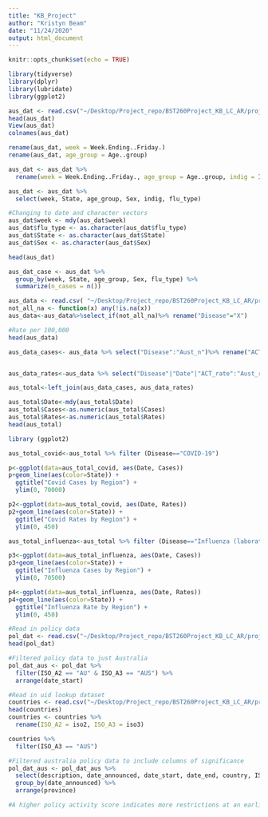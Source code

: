```yaml
---
title: "KB_Project"
author: "Kristyn Beam"
date: "11/24/2020"
output: html_document
---
```


```r
knitr::opts_chunk$set(echo = TRUE)
```


```r
library(tidyverse)
library(dplyr)
library(lubridate)
library(ggplot2)
```

```r
aus_dat <- read.csv("~/Desktop/Project_repo/BST260Project_KB_LC_AR/project_data_files/aus_flu_08_17.csv")
head(aus_dat)
View(aus_dat)
colnames(aus_dat)

rename(aus_dat, week = Week.Ending..Friday.)
rename(aus_dat, age_group = Age..group)

aus_dat <- aus_dat %>% 
  rename(week = Week.Ending..Friday., age_group = Age..group, indig = Indigenous.status, flu_type = Type.Subtype)

aus_dat <- aus_dat %>% 
  select(week, State, age_group, Sex, indig, flu_type)

#Changing to date and character vectors
aus_dat$week <- mdy(aus_dat$week)
aus_dat$flu_type <- as.character(aus_dat$flu_type)
aus_dat$State <- as.character(aus_dat$State)
aus_dat$Sex <- as.character(aus_dat$Sex)

head(aus_dat)
```


```r
aus_dat_case <- aus_dat %>% 
  group_by(week, State, age_group, Sex, flu_type) %>% 
  summarize(n_cases = n())

```

```r
aus_data <- read.csv( "~/Desktop/Project_repo/BST260Project_KB_LC_AR/project_data_files/Australian_data_clean.csv")
not_all_na <- function(x) any(!is.na(x))
aus_data<-aus_data%>%select_if(not_all_na)%>% rename("Disease"="X")

#Rate per 100,000
head(aus_data)

aus_data_cases<- aus_data %>% select("Disease":"Aust_n")%>% rename("ACT"="ACT_n", "NSW"="NSW_n", "NT"="NT_n", "Qld"="Qld_n", "SA"="SA_n", "Tas"= "Tas_n", "Vic"= "Vic_n", "WA"= "WA_n", "Australia"= "Aust_n")%>% arrange("Month") %>% gather(State, Cases, c("ACT":"Australia"))


aus_data_rates<-aus_data %>% select("Disease"|"Date"|"ACT_rate":"Aust_rate")%>% rename("ACT"="ACT_rate", "NSW"="NSW_rate", "NT"="NT_rate", "Qld"="Qld_rate", "SA"="SA_rate", "Tas"= "Tas_rate", "Vic"= "Vic_rate", "WA"= "WA_rate", "Australia"= "Aust_rate")%>% arrange("Month") %>% gather(State, Rates, c("ACT":"Australia")) 

aus_total<-left_join(aus_data_cases, aus_data_rates)

aus_total$Date<-mdy(aus_total$Date)
aus_total$Cases<-as.numeric(aus_total$Cases)
aus_total$Rates<-as.numeric(aus_total$Rates)
head(aus_total)
```

```r
library (ggplot2)

aus_total_covid<-aus_total %>% filter (Disease=="COVID-19")

p<-ggplot(data=aus_total_covid, aes(Date, Cases))
p+geom_line(aes(color=State)) +
  ggtitle("Covid Cases by Region") +
  ylim(0, 70000)

p2<-ggplot(data=aus_total_covid, aes(Date, Rates))
p2+geom_line(aes(color=State)) +
  ggtitle("Covid Rates by Region") +
  ylim(0, 450)

aus_total_influenza<-aus_total %>% filter (Disease=="Influenza (laboratory confirmed)")

p3<-ggplot(data=aus_total_influenza, aes(Date, Cases))
p3+geom_line(aes(color=State)) +
  ggtitle("Influenza Cases by Region") +
  ylim(0, 70500)

p4<-ggplot(data=aus_total_influenza, aes(Date, Rates))
p4+geom_line(aes(color=State)) +
  ggtitle("Influenza Rate by Region") +
  ylim(0, 450)

```


```r
#Read in policy data
pol_dat <- read.csv("~/Desktop/Project_repo/BST260Project_KB_LC_AR/project_data_files/coronanet_release.csv")
head(pol_dat)

#Filtered policy data to just Australia
pol_dat_aus <- pol_dat %>% 
  filter(ISO_A2 == "AU" & ISO_A3 == "AUS") %>% 
  arrange(date_start)

#Read in uid lookup dataset
countries <- read.csv("~/Desktop/Project_repo/BST260Project_KB_LC_AR/project_data_files/UID_ISO_FIPS_LookUp_Table.csv")
head(countries)
countries <- countries %>% 
  rename(ISO_A2 = iso2, ISO_A3 = iso3)

countries %>% 
  filter(ISO_A3 == "AUS")

#Filtered australia policy data to include columns of significance
pol_dat_aus <- pol_dat_aus %>% 
  select(description, date_announced, date_start, date_end, country, ISO_A2, ISO_A3, domestic_policy, province, type, type_sub_cat, type_text, target_country, target_province, target_who_what, index_high_est, index_med_est, index_low_est, index_country_rank, compliance, enforcer) %>% 
  group_by(date_announced) %>% 
  arrange(province)

#A higher policy activity score indicates more restrictions at an earlier date. 

```

